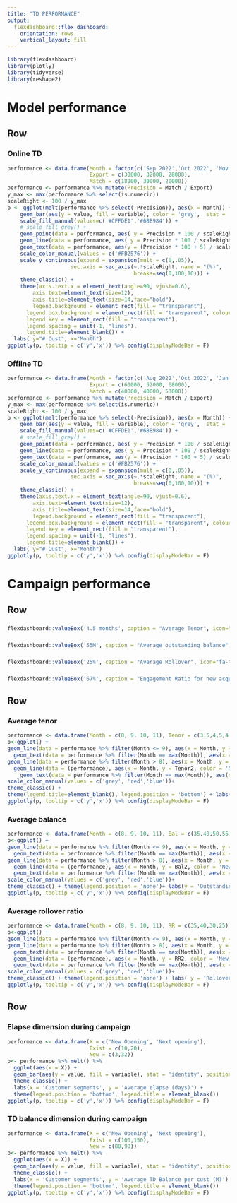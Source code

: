 ```yaml
---
title: "TD PERFORMANCE"
output: 
  flexdashboard::flex_dashboard:
    orientation: rows
    vertical_layout: fill
---
```


```r
library(flexdashboard)
library(plotly)
library(tidyverse)
library(reshape2)
```

Model performance {.tabset}
===================
Row
-----------------------------------------------------------------------

### Online TD

```r
performance <- data.frame(Month = factor(c('Sep 2022','Oct 2022', 'Nov 2022'), levels = c('Sep 2022','Oct 2022', 'Nov 2022')),
                          Export = c(30000, 32000, 28000),
                          Match = c(18000, 30000, 20000))
performance <- performance %>% mutate(Precision = Match / Export)
y_max <- max(performance %>% select(is.numeric))
scaleRight <- 100 / y_max
p <- ggplot(melt(performance %>% select(-Precision)), aes(x = Month)) +
    geom_bar(aes(y = value, fill = variable), color = 'grey',  stat = 'identity', position = "dodge") +
    scale_fill_manual(values=c('#CFFDE1','#68B984')) +
    # scale_fill_grey() +
    geom_point(data = performance, aes( y = Precision * 100 / scaleRight, group = 1, color = 'Precision')) +
    geom_line(data = performance, aes( y = Precision * 100 / scaleRight, group = 1, color = 'Precision')) +
    geom_text(data = performance, aes(y = (Precision * 100 + 5) / scaleRight , label = paste(round(Precision,2)*100, '%'), color = 'Precision')) +
    scale_color_manual(values = c('#FB2576')) +
    scale_y_continuous(expand = expansion(mult = c(0,.05)),
                    sec.axis = sec_axis(~.*scaleRight, name = "(%)",
                                        breaks=seq(0,100,10))) +
    theme_classic() +
    theme(axis.text.x = element_text(angle=90, vjust=0.6),
        axis.text=element_text(size=12),
        axis.title=element_text(size=14,face="bold"),
        legend.background = element_rect(fill = "transparent"), 
      legend.box.background = element_rect(fill = "transparent", colour = NA),
      legend.key = element_rect(fill = "transparent"), 
      legend.spacing = unit(-1, "lines"),
      legend.title=element_blank()) +
  labs( y="# Cust", x="Month")
ggplotly(p, tooltip = c('y','x')) %>% config(displayModeBar = F)
```

### Offline TD

```r
performance <- data.frame(Month = factor(c('Aug 2022','Oct 2022', 'Jan 2023'), levels = c('Aug 2022','Oct 2022', 'Jan 2023')),
                          Export = c(60000, 52000, 68000),
                          Match = c(48000, 40000, 53000))
performance <- performance %>% mutate(Precision = Match / Export)
y_max <- max(performance %>% select(is.numeric))
scaleRight <- 100 / y_max
p <- ggplot(melt(performance %>% select(-Precision)), aes(x = Month)) +
    geom_bar(aes(y = value, fill = variable), color = 'grey',  stat = 'identity', position = "dodge") +
    scale_fill_manual(values=c('#CFFDE1','#68B984')) +
    # scale_fill_grey() +
    geom_point(data = performance, aes( y = Precision * 100 / scaleRight, group = 1, color = 'Precision')) +
    geom_line(data = performance, aes( y = Precision * 100 / scaleRight, group = 1, color = 'Precision')) +
    geom_text(data = performance, aes(y = (Precision * 100 + 5) / scaleRight , label = paste(round(Precision,2)*100, '%'), color = 'Precision')) +
    scale_color_manual(values = c('#FB2576')) +
    scale_y_continuous(expand = expansion(mult = c(0,.05)),
                    sec.axis = sec_axis(~.*scaleRight, name = "(%)",
                                        breaks=seq(0,100,10))) +
    theme_classic() +
    theme(axis.text.x = element_text(angle=90, vjust=0.6),
        axis.text=element_text(size=12),
        axis.title=element_text(size=14,face="bold"),
        legend.background = element_rect(fill = "transparent"), 
      legend.box.background = element_rect(fill = "transparent", colour = NA),
      legend.key = element_rect(fill = "transparent"), 
      legend.spacing = unit(-1, "lines"),
      legend.title=element_blank()) +
  labs( y="# Cust", x="Month")
ggplotly(p, tooltip = c('y','x')) %>% config(displayModeBar = F)
```

Campaign performance {.tabset}
===================
Row
-----------------------------------------------------------------------

### 

```r
flexdashboard::valueBox('4.5 months', caption = "Average Tenor", icon="fa-thumbs-up", color = 'primary')
```

### 

```r
flexdashboard::valueBox('55M', caption = "Average outstanding balance", icon="fa-thumbs-up", color = 'warning')
```

### 

```r
flexdashboard::valueBox('25%', caption = "Average Rollover", icon="fa-thumbs-up",color = 'info')
```

### 

```r
flexdashboard::valueBox('67%', caption = "Engagement Ratio for new acquisition", icon="fa-thumbs-up", color = 'success')
```

Row
-----------------------------------------------------------------------

### Average tenor

```r
performance <- data.frame(Month = c(8, 9, 10, 11), Tenor = c(3.5,4,5,4.5), Tenor2 = c(NA,3,3.5,4)) 
p<-ggplot() +
geom_line(data = performance %>% filter(Month <= 9), aes(x = Month, y = Tenor, color = 'Before Campaign'), size = 1 ) +
  geom_text(data = performance %>% filter(Month == max(Month)), aes(x = Month, y = Tenor, label = paste(Tenor,'months'), color = 'During Campaign'), vjust = 1.5) +
geom_line(data = performance %>% filter(Month > 8), aes(x = Month, y = Tenor, color = 'During Campaign'), size = 1) +
  geom_line(data = (performance), aes(x = Month, y = Tenor2, color = 'New Acquisition'), size = 1) +
    geom_text(data = performance %>% filter(Month == max(Month)), aes(x = Month, y = Tenor2, label = paste(Tenor2, 'months'), color = 'New Acquisition'), vjust = -1.5) +
scale_color_manual(values = c('grey', 'red','blue'))+
theme_classic() +
theme(legend.title=element_blank(), legend.position = 'bottom') + labs(y = 'Tenor (months)')
ggplotly(p, tooltip = c('y','x')) %>% config(displayModeBar = F)
```

### Average balance

```r
performance <- data.frame(Month = c(8, 9, 10, 11), Bal = c(35,40,50,55), Bal2 = c(NA,38,42,47))
p<-ggplot() +
geom_line(data = performance %>% filter(Month <= 9), aes(x = Month, y = Bal, color = 'Before Campaign'), size = 1 ) +
  geom_text(data = performance %>% filter(Month == max(Month)), aes(x = Month, y = Bal, label = paste(Bal,'M'), color = 'During Campaign'), vjust = 1.5) +
geom_line(data = performance %>% filter(Month > 8), aes(x = Month, y = Bal, color = 'During Campaign'), size = 1) +
  geom_line(data = (performance), aes(x = Month, y = Bal2, color = 'New Acquisition'), size = 1) +
  geom_text(data = performance %>% filter(Month == max(Month)), aes(x = Month, y = Bal2, label = paste(Bal2, 'M'), color = 'New Acquisition'), vjust = -1.5) +
scale_color_manual(values = c('grey', 'red','blue'))+
theme_classic() + theme(legend.position = 'none')+ labs(y = 'Outstanding Balance (M)')
ggplotly(p, tooltip = c('y','x')) %>% config(displayModeBar = F)
```

### Average rollover ratio

```r
performance <- data.frame(Month = c(8, 9, 10, 11), RR = c(35,40,30,25), RR2 = c(NA,39,28,32)) 
p<-ggplot() +
geom_line(data = performance %>% filter(Month <= 9), aes(x = Month, y = RR, color = 'Before Campaign'), size = 1 ) +
geom_line(data = performance %>% filter(Month > 8), aes(x = Month, y = RR, color = 'During Campaign'), size = 1) +
  geom_text(data = performance %>% filter(Month == max(Month)), aes(x = Month, y = RR, label = paste(RR,'%'), color = 'During Campaign'), vjust = 1.5) +
  geom_line(data = (performance), aes(x = Month, y = RR2, color = 'New Acquisition'), size = 1) +
  geom_text(data = performance %>% filter(Month == max(Month)), aes(x = Month, y = RR2, label = paste(RR2, '%'), color = 'New Acquisition'), vjust = -1.5) +
scale_color_manual(values = c('grey', 'red','blue'))+
theme_classic() + theme(legend.position = 'none') + labs( y = 'Rollover Ratio (%)')
ggplotly(p, tooltip = c('y','x')) %>% config(displayModeBar = F)
```

Row
-----------------------------------------------------------------------

### Elapse dimension during campaign

```r
performance <- data.frame(X = c('New Opening', 'Next opening'),
                          Exist = c(10,20),
                          New = c(3,32))
p<- performance %>% melt() %>%
  ggplot(aes(x = X)) +
  geom_bar(aes(y = value, fill = variable), stat = 'identity', position = 'dodge') +
  theme_classic() +
  labs(x = 'Customer segments', y = 'Average elapse (days)') +
  theme(legend.position = 'bottom', legend.title = element_blank())
ggplotly(p, tooltip = c('y','x')) %>% config(displayModeBar = F)
```

### TD balance dimension during campaign

```r
performance <- data.frame(X = c('New Opening', 'Next opening'),
                          Exist = c(100,150),
                          New = c(80,90))
p<- performance %>% melt() %>%
  ggplot(aes(x = X)) +
  geom_bar(aes(y = value, fill = variable), stat = 'identity', position = 'dodge') +
  theme_classic() +
  labs(x = 'Customer segments', y = 'Average TD Balance per cust (M)') +
  theme(legend.position = 'bottom', legend.title = element_blank())
ggplotly(p, tooltip = c('y','x')) %>% config(displayModeBar = F)
```
